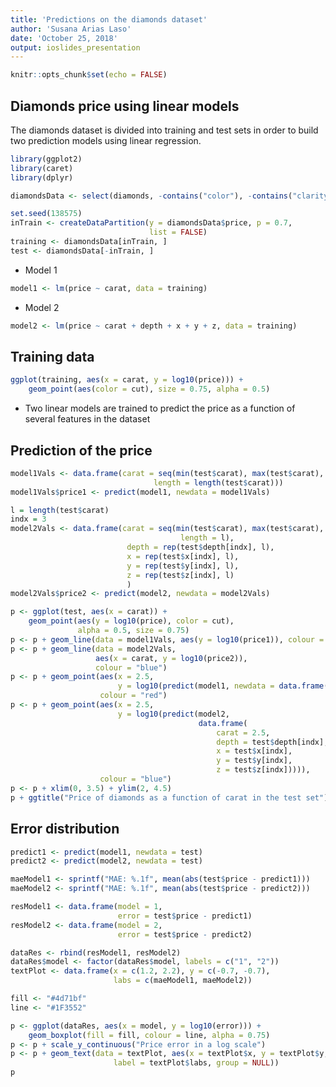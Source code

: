 ```yaml
---
title: 'Predictions on the diamonds dataset'
author: 'Susana Arias Laso'
date: 'October 25, 2018'
output: ioslides_presentation
---
```


```r
knitr::opts_chunk$set(echo = FALSE)
```


## Diamonds price using linear models

The diamonds dataset is divided into training and test sets in order to 
build two prediction models using linear regression.
```r
library(ggplot2)
library(caret)
library(dplyr)
```

```r
diamondsData <- select(diamonds, -contains("color"), -contains("clarity"))
```

```r
set.seed(138575)
inTrain <- createDataPartition(y = diamondsData$price, p = 0.7, 
                               list = FALSE)
training <- diamondsData[inTrain, ]
test <- diamondsData[-inTrain, ]
```

- Model 1
```r
model1 <- lm(price ~ carat, data = training)
```

- Model 2
```r
model2 <- lm(price ~ carat + depth + x + y + z, data = training)
```

## Training data
```r
ggplot(training, aes(x = carat, y = log10(price))) + 
    geom_point(aes(color = cut), size = 0.75, alpha = 0.5)
```
- Two linear models are trained to predict the price as a function of 
several features in the dataset

## Prediction of the price
```r
model1Vals <- data.frame(carat = seq(min(test$carat), max(test$carat), 
                                length = length(test$carat)))
model1Vals$price1 <- predict(model1, newdata = model1Vals)

l = length(test$carat)
indx = 3
model2Vals <- data.frame(carat = seq(min(test$carat), max(test$carat), 
                                      length = l), 
                          depth = rep(test$depth[indx], l), 
                          x = rep(test$x[indx], l), 
                          y = rep(test$y[indx], l), 
                          z = rep(test$z[indx], l)
                          )
model2Vals$price2 <- predict(model2, newdata = model2Vals)
```

```r
p <- ggplot(test, aes(x = carat)) + 
    geom_point(aes(y = log10(price), color = cut), 
               alpha = 0.5, size = 0.75)
p <- p + geom_line(data = model1Vals, aes(y = log10(price1)), colour = "red")
p <- p + geom_line(data = model2Vals, 
                   aes(x = carat, y = log10(price2)), 
                   colour = "blue")
p <- p + geom_point(aes(x = 2.5, 
                        y = log10(predict(model1, newdata = data.frame(carat = 2.5)))), 
                    colour = "red")
p <- p + geom_point(aes(x = 2.5, 
                        y = log10(predict(model2, 
                                          data.frame(
                                              carat = 2.5, 
                                              depth = test$depth[indx], 
                                              x = test$x[indx], 
                                              y = test$y[indx], 
                                              z = test$z[indx])))), 
                    colour = "blue")
p <- p + xlim(0, 3.5) + ylim(2, 4.5)
p + ggtitle("Price of diamonds as a function of carat in the test set")
```

## Error distribution
```r
predict1 <- predict(model1, newdata = test)
predict2 <- predict(model2, newdata = test)

maeModel1 <- sprintf("MAE: %.1f", mean(abs(test$price - predict1)))
maeModel2 <- sprintf("MAE: %.1f", mean(abs(test$price - predict2)))
```

```r
resModel1 <- data.frame(model = 1, 
                        error = test$price - predict1)
resModel2 <- data.frame(model = 2, 
                        error = test$price - predict2)

dataRes <- rbind(resModel1, resModel2)
dataRes$model <- factor(dataRes$model, labels = c("1", "2"))
textPlot <- data.frame(x = c(1.2, 2.2), y = c(-0.7, -0.7), 
                       labs = c(maeModel1, maeModel2))

fill <- "#4d71bf"
line <- "#1F3552"
```

```r
p <- ggplot(dataRes, aes(x = model, y = log10(error))) + 
    geom_boxplot(fill = fill, colour = line, alpha = 0.75)
p <- p + scale_y_continuous("Price error in a log scale")
p <- p + geom_text(data = textPlot, aes(x = textPlot$x, y = textPlot$y, 
                       label = textPlot$labs, group = NULL))
p
```








